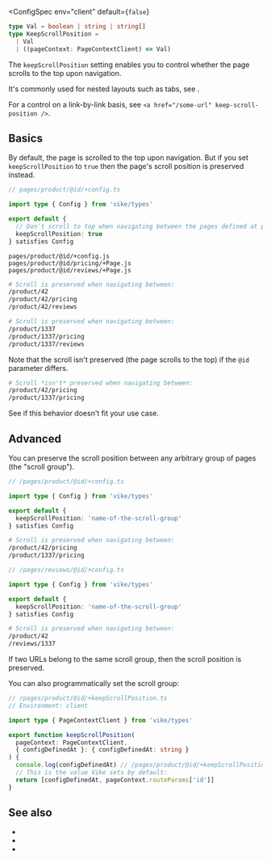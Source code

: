 

<ConfigSpec
  env="client"
  default={<code>false</code>}
>
```ts
type Val = boolean | string | string[]
type KeepScrollPosition =
  | Val
  | ((pageContext: PageContextClient) => Val)
```
</ConfigSpec>

The `keepScrollPosition` setting enables you to control whether the page scrolls to the top upon navigation.

It's commonly used for nested layouts such as tabs, see <Link href="/Layout#nested" />.

For a control on a link-by-link basis, see <Link href="/clientRouting#settings">`<a href="/some-url" keep-scroll-position />`</Link>.


## Basics

By default, the page is scrolled to the top upon navigation. But if you set `keepScrollPosition` to `true` then the page's scroll position is preserved instead.

```ts
// pages/product/@id/+config.ts

import type { Config } from 'vike/types'

export default {
  // Don't scroll to top when navigating between the pages defined at pages/product/@id/**
  keepScrollPosition: true
} satisfies Config
```

```
pages/product/@id/+config.js
pages/product/@id/pricing/+Page.js
pages/product/@id/reviews/+Page.js
```

```bash
# Scroll is preserved when navigating between:
/product/42
/product/42/pricing
/product/42/reviews

# Scroll is preserved when navigating between:
/product/1337
/product/1337/pricing
/product/1337/reviews
```

Note that the scroll isn't preserved (the page scrolls to the top) if the `@id` parameter differs.

```bash
# Scroll *isn't* preserved when navigating between:
/product/42/pricing
/product/1337/pricing
```

See <Link href="#advanced" /> if this behavior doesn't fit your use case.


## Advanced

You can preserve the scroll position between any arbitrary group of pages (the "scroll group").

```ts
// /pages/product/@id/+config.ts

import type { Config } from 'vike/types'

export default {
  keepScrollPosition: 'name-of-the-scroll-group'
} satisfies Config
```

```bash
# Scroll is preserved when navigating between:
/product/42/pricing
/product/1337/pricing
```

```ts
// /pages/reviews/@id/+config.ts

import type { Config } from 'vike/types'

export default {
  keepScrollPosition: 'name-of-the-scroll-group'
} satisfies Config
```

```bash
# Scroll is preserved when navigating between:
/product/42
/reviews/1337
```

If two URLs belong to the same scroll group, then the scroll position is preserved.

You can also programmatically set the scroll group:

```ts
// /pages/product/@id/+keepScrollPosition.ts
// Environment: client

import type { PageContextClient } from 'vike/types'

export function keepScrollPosition(
  pageContext: PageContextClient,
  { configDefinedAt }: { configDefinedAt: string }
) {
  console.log(configDefinedAt) // /pages/product/@id/+keepScrollPosition.ts
  // This is the value Vike sets by default:
  return [configDefinedAt, pageContext.routeParams['id']]
}
```


## See also

- <Link href="/Layout#nested" />
- <Link href="/clientRouting#settings" />
- <Link href="/navigate#options" />
